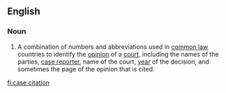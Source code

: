 ==English==

===Noun===
{{wikipedia}}
{{en-noun|head=[[case]] [[citation]]}}
# {{label|en|legal}} A combination of numbers and abbreviations used in [[common law]] countries to identify the [[opinion]] of a [[court]], including the names of the parties, [[case reporter]], name of the court, [[year]] of the decision, and sometimes the page of the opinion that is cited.

[[fi:case citation]]